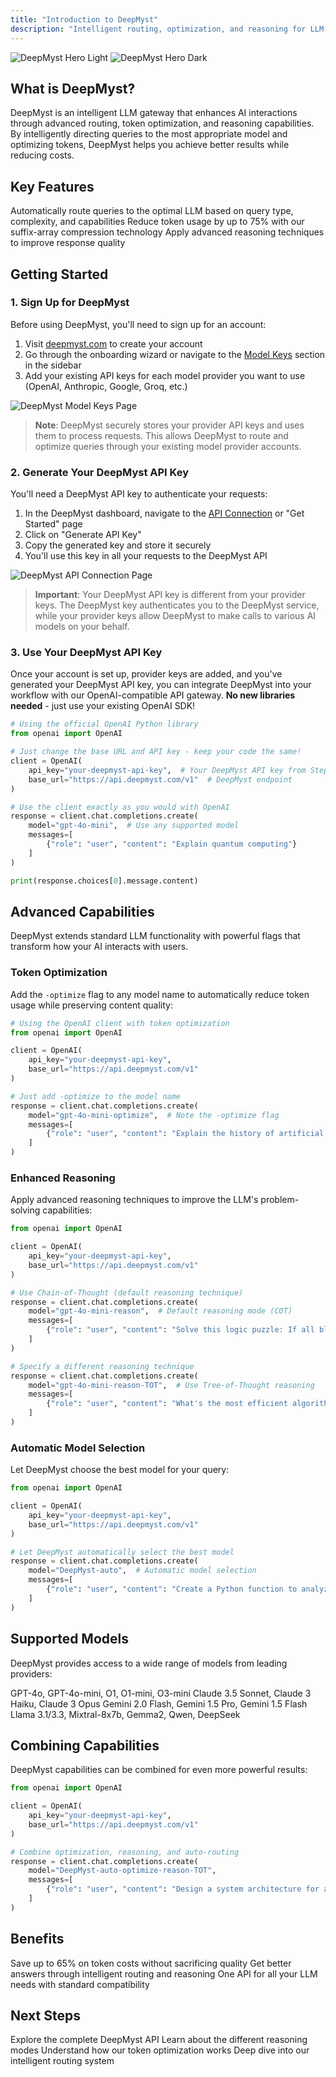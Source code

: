 ```yaml
---
title: "Introduction to DeepMyst"
description: "Intelligent routing, optimization, and reasoning for LLM workflows"
---
```


<img alt="DeepMyst Hero Light" className="block dark:hidden" src="/images/hero-light.png" />
<img alt="DeepMyst Hero Dark" className="hidden dark:block" src="/images/hero-dark.png" />

## What is DeepMyst?

DeepMyst is an intelligent LLM gateway that enhances AI interactions through advanced routing, token optimization, and reasoning capabilities. By intelligently directing queries to the most appropriate model and optimizing tokens, DeepMyst helps you achieve better results while reducing costs.

## Key Features

<CardGroup cols={3}>
  <Card title="Smart Routing" icon="route" href="/features/routing">
    Automatically route queries to the optimal LLM based on query type, complexity, and capabilities
  </Card>
  <Card title="Token Optimization" icon="compress" href="/features/optimization">
    Reduce token usage by up to 75% with our suffix-array compression technology
  </Card>
  <Card title="Enhanced Reasoning" icon="brain" href="/features/reasoning">
    Apply advanced reasoning techniques to improve response quality
  </Card>
</CardGroup>

## Getting Started

### 1. Sign Up for DeepMyst

Before using DeepMyst, you'll need to sign up for an account:

1. Visit [deepmyst.com](https://deepmyst.com) to create your account
2. Go through the onboarding wizard or navigate to the [Model Keys](https://deepmyst.com/model-keys) section in the sidebar
3. Add your existing API keys for each model provider you want to use (OpenAI, Anthropic, Google, Groq, etc.)

<img src="/images/model-keys.png" alt="DeepMyst Model Keys Page" />

> **Note**: DeepMyst securely stores your provider API keys and uses them to process requests. This allows DeepMyst to route and optimize queries through your existing model provider accounts.

### 2. Generate Your DeepMyst API Key

You'll need a DeepMyst API key to authenticate your requests:

1. In the DeepMyst dashboard, navigate to the [API Connection](https://deepmyst.com/get-started) or "Get Started" page
2. Click on "Generate API Key"
3. Copy the generated key and store it securely
4. You'll use this key in all your requests to the DeepMyst API

<img src="/images/api-connection-page.png" alt="DeepMyst API Connection Page" />

> **Important**: Your DeepMyst API key is different from your provider keys. The DeepMyst key authenticates you to the DeepMyst service, while your provider keys allow DeepMyst to make calls to various AI models on your behalf.

### 3. Use Your DeepMyst API Key

Once your account is set up, provider keys are added, and you've generated your DeepMyst API key, you can integrate DeepMyst into your workflow with our OpenAI-compatible API gateway. **No new libraries needed** - just use your existing OpenAI SDK!

```python
# Using the official OpenAI Python library
from openai import OpenAI

# Just change the base URL and API key - keep your code the same!
client = OpenAI(
    api_key="your-deepmyst-api-key",  # Your DeepMyst API key from Step 2
    base_url="https://api.deepmyst.com/v1"  # DeepMyst endpoint
)

# Use the client exactly as you would with OpenAI
response = client.chat.completions.create(
    model="gpt-4o-mini",  # Use any supported model
    messages=[
        {"role": "user", "content": "Explain quantum computing"}
    ]
)

print(response.choices[0].message.content)
```

## Advanced Capabilities

DeepMyst extends standard LLM functionality with powerful flags that transform how your AI interacts with users.

### Token Optimization

Add the `-optimize` flag to any model name to automatically reduce token usage while preserving content quality:

```python
# Using the OpenAI client with token optimization
from openai import OpenAI

client = OpenAI(
    api_key="your-deepmyst-api-key",
    base_url="https://api.deepmyst.com/v1"
)

# Just add -optimize to the model name
response = client.chat.completions.create(
    model="gpt-4o-mini-optimize",  # Note the -optimize flag
    messages=[
        {"role": "user", "content": "Explain the history of artificial intelligence"}
    ]
)
```

### Enhanced Reasoning

Apply advanced reasoning techniques to improve the LLM's problem-solving capabilities:

```python
from openai import OpenAI

client = OpenAI(
    api_key="your-deepmyst-api-key",
    base_url="https://api.deepmyst.com/v1"
)

# Use Chain-of-Thought (default reasoning technique)
response = client.chat.completions.create(
    model="gpt-4o-mini-reason",  # Default reasoning mode (COT)
    messages=[
        {"role": "user", "content": "Solve this logic puzzle: If all blues are greens and no yellows are greens, then..."}
    ]
)

# Specify a different reasoning technique
response = client.chat.completions.create(
    model="gpt-4o-mini-reason-TOT",  # Use Tree-of-Thought reasoning
    messages=[
        {"role": "user", "content": "What's the most efficient algorithm for this problem?"}
    ]
)
```

### Automatic Model Selection

Let DeepMyst choose the best model for your query:

```python
from openai import OpenAI

client = OpenAI(
    api_key="your-deepmyst-api-key",
    base_url="https://api.deepmyst.com/v1"
)

# Let DeepMyst automatically select the best model
response = client.chat.completions.create(
    model="DeepMyst-auto",  # Automatic model selection
    messages=[
        {"role": "user", "content": "Create a Python function to analyze sales data"}
    ]
)
```

## Supported Models

DeepMyst provides access to a wide range of models from leading providers:

<CardGroup cols={2}>
  <Card title="OpenAI" icon="openai">
    GPT-4o, GPT-4o-mini, O1, O1-mini, O3-mini
  </Card>
  <Card title="Anthropic" icon="a">
    Claude 3.5 Sonnet, Claude 3 Haiku, Claude 3 Opus
  </Card>
  <Card title="Google" icon="google">
    Gemini 2.0 Flash, Gemini 1.5 Pro, Gemini 1.5 Flash
  </Card>
  <Card title="Groq" icon="bolt">
    Llama 3.1/3.3, Mixtral-8x7b, Gemma2, Qwen, DeepSeek
  </Card>
</CardGroup>

## Combining Capabilities

DeepMyst capabilities can be combined for even more powerful results:

```python
from openai import OpenAI

client = OpenAI(
    api_key="your-deepmyst-api-key",
    base_url="https://api.deepmyst.com/v1"
)

# Combine optimization, reasoning, and auto-routing
response = client.chat.completions.create(
    model="DeepMyst-auto-optimize-reason-TOT",
    messages=[
        {"role": "user", "content": "Design a system architecture for a high-throughput payment processing service"}
    ]
)
```

## Benefits

<CardGroup cols={3}>
  <Card title="Cost Reduction" icon="dollar-sign">
    Save up to 65% on token costs without sacrificing quality
  </Card>
  <Card title="Performance Boost" icon="gauge-high">
    Get better answers through intelligent routing and reasoning
  </Card>
  <Card title="Simplified Integration" icon="plug">
    One API for all your LLM needs with standard compatibility
  </Card>
</CardGroup>

## Next Steps

<CardGroup cols={2}>
  <Card title="API Reference" icon="code" href="/api-reference">
    Explore the complete DeepMyst API
  </Card>
  <Card title="Reasoning Techniques" icon="diagram-project" href="/features/reasoning/techniques">
    Learn about the different reasoning modes
  </Card>
  <Card title="Token Optimization" icon="file-contract" href="/features/optimization/how-it-works">
    Understand how our token optimization works
  </Card>
  <Card title="Router Algorithms" icon="sitemap" href="/features/routing/algorithm">
    Deep dive into our intelligent routing system
  </Card>
</CardGroup>
